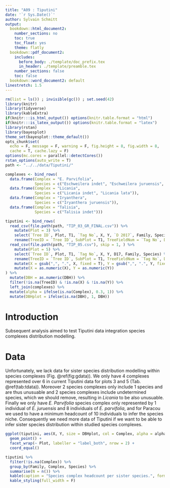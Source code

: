 ```yaml
---
title: "A09 : Tiputini"
date: '`r Sys.Date()`'
author: Sylvain Schmitt
output:
  bookdown::html_document2:
    number_sections: no
    toc: true
    toc_float: yes
    theme: flatly
  bookdown::pdf_document2:
    includes:
      before_body: ./template/doc_prefix.tex
      in_header: ./template/preamble.tex
    number_sections: false
    toc: false
  bookdown::word_document2: default
linestretch: 1.5
---
```


```r
rm(list = ls()) ; invisible(gc()) ; set.seed(42)
library(knitr)
library(tidyverse)
library(kableExtra)
if(knitr:::is_html_output()) options(knitr.table.format = "html") 
if(knitr:::is_latex_output()) options(knitr.table.format = "latex") 
library(rstan)
library(bayesplot)
theme_set(bayesplot::theme_default())
opts_chunk$set(
  echo = F, message = F, warning = F, fig.height = 8, fig.width = 8,
  cache = T, cache.lazy = F)
options(mc.cores = parallel::detectCores())
rstan_options(auto_write = T)
path <- "../../data/Tiputini/"
```

```r
complexes <- bind_rows(
  data.frame(Complex = "E. Parvifolia",
             Species = c("Eschweilera indet", "Eschweilera juruensis", "Eschweilera parvifolia")),
  data.frame(Complex = "Licania",
             Species = c("Licania indet", "Licania lata")),
  data.frame(Complex = "Iryanthera",
             Species = c("Iryanthera juruensis")),
  data.frame(Complex = "Talisia",
             Species = c("Talisia indet")))
```

```r
tiputini <- bind_rows(
  read_csv(file.path(path, "TIP_03_GR_FINAL.csv")) %>% 
    mutate(Plot = 3) %>% 
    select(`Tree ID`, Plot, T1, `Tag No`, X, Y, `D 2017`, Family, Species) %>% 
    rename(TreeID = `Tree ID`, SubPlot = T1, TreeFieldNum = `Tag No`, DBH = `D 2017`),
  read_csv(file.path(path, "TIP_05.csv"), skip = 1, ) %>% 
    mutate(Plot = 5) %>% 
    select(`Tree ID`, Plot, T1, `Tag No`, X, Y, D17, Family, Species) %>% 
    rename(TreeID = `Tree ID`, SubPlot = T1, TreeFieldNum = `Tag No`, DBH = D17) %>% 
    mutate(X = gsub(",", ".", X, fixed = T), Y = gsub(",", ".", Y, fixed = T)) %>% 
    mutate(X = as.numeric(X), Y = as.numeric(Y))
) %>% 
  mutate(DBH = as.numeric(DBH)) %>% 
  filter(!is.na(TreeID) & !is.na(X) & !is.na(Y)) %>% 
  left_join(complexes) %>% 
  mutate(alpha = ifelse(is.na(Complex), 0.3, 1)) %>% 
  mutate(DBHplot = ifelse(is.na(DBH), 1, DBH))         
```

# Introduction

Subsequent analysis aimed to test Tiputini data integration species complexes distribution modelling.

# Data

Unfortunately, we lack data for sister species distribution modelling within species complexes (Fig. \@ref(fig:gdata)). We only have 4 complexes represented over 6 in current Tiputini data for plots 3 and 5 (Tab. \@ref(tab:tdata)). Moreover 2 species complexes only include 1 species and are thus unusuable and 2 species complexes include undetermined species, which we should remove, resulting in *Licania* to be also unusuable. Finally we only have *E. Parvifolia* species complex only represented by 1 individual of *E. juruensis* and 8 individuals of *E. parvifolia*, and for Paracou we used to have a minimum headcount of 10 individuals to infer the species niche. Consequently we need more data of Tiputini if we want to be able to infer sister species distribution within studied species complexes.

```r
ggplot(tiputini, aes(X, Y, size = DBHplot, col = Complex, alpha = alpha)) +
  geom_point() +
  facet_wrap(~ Plot, labeller = "label_both", nrow = 2) +
  coord_equal()
```

```r
tiputini %>% 
  filter(!is.na(Complex)) %>% 
  group_by(Family, Complex, Species) %>% 
  summarise(N = n()) %>% 
  kable(caption = "Species complex headcount per sister species.", format = "pandoc") %>% 
  kable_styling(full_width = F)
```

